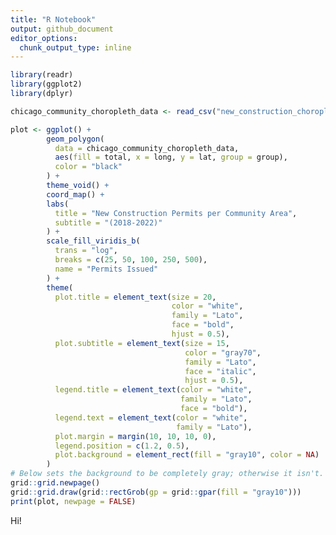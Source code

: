 ```yaml
---
title: "R Notebook"
output: github_document
editor_options: 
  chunk_output_type: inline
---
```

```r
library(readr)
library(ggplot2)
library(dplyr)

chicago_community_choropleth_data <- read_csv("new_construction_choropleth/choropleth.csv")

plot <- ggplot() +  
        geom_polygon(
          data = chicago_community_choropleth_data,
          aes(fill = total, x = long, y = lat, group = group),
          color = "black"
        ) +
        theme_void() +
        coord_map() +  
        labs(    
          title = "New Construction Permits per Community Area",
          subtitle = "(2018-2022)"
        ) +
        scale_fill_viridis_b(
          trans = "log", 
          breaks = c(25, 50, 100, 250, 500), 
          name = "Permits Issued"
        ) +
        theme(
          plot.title = element_text(size = 20, 
                                    color = "white", 
                                    family = "Lato", 
                                    face = "bold", 
                                    hjust = 0.5),    
          plot.subtitle = element_text(size = 15, 
                                       color = "gray70", 
                                       family = "Lato", 
                                       face = "italic", 
                                       hjust = 0.5),    
          legend.title = element_text(color = "white", 
                                      family = "Lato", 
                                      face = "bold"),    
          legend.text = element_text(color = "white", 
                                     family = "Lato"),    
          plot.margin = margin(10, 10, 10, 0),
          legend.position = c(1.2, 0.5),
          plot.background = element_rect(fill = "gray10", color = NA)
        )
# Below sets the background to be completely gray; otherwise it isn't.
grid::grid.newpage()
grid::grid.draw(grid::rectGrob(gp = grid::gpar(fill = "gray10")))
print(plot, newpage = FALSE)
```
Hi!
